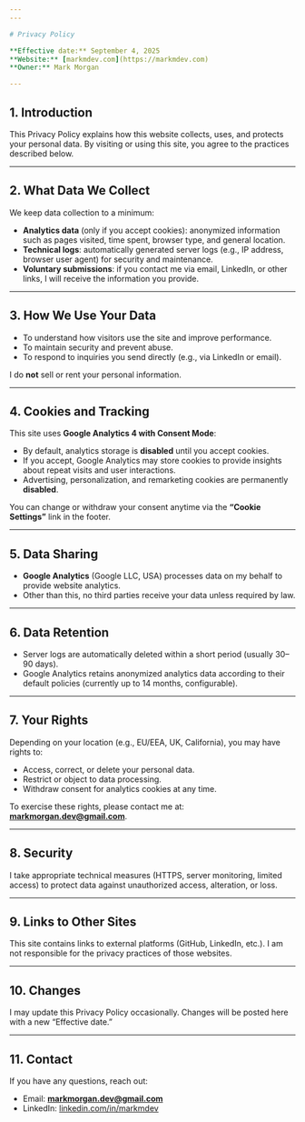 ```yaml
---
---

# Privacy Policy

**Effective date:** September 4, 2025
**Website:** [markmdev.com](https://markmdev.com)
**Owner:** Mark Morgan

---
```


## 1. Introduction

This Privacy Policy explains how this website collects, uses, and protects your personal data. By visiting or using this site, you agree to the practices described below.

---

## 2. What Data We Collect

We keep data collection to a minimum:

- **Analytics data** (only if you accept cookies): anonymized information such as pages visited, time spent, browser type, and general location.
- **Technical logs**: automatically generated server logs (e.g., IP address, browser user agent) for security and maintenance.
- **Voluntary submissions**: if you contact me via email, LinkedIn, or other links, I will receive the information you provide.

---

## 3. How We Use Your Data

- To understand how visitors use the site and improve performance.
- To maintain security and prevent abuse.
- To respond to inquiries you send directly (e.g., via LinkedIn or email).

I do **not** sell or rent your personal information.

---

## 4. Cookies and Tracking

This site uses **Google Analytics 4 with Consent Mode**:

- By default, analytics storage is **disabled** until you accept cookies.
- If you accept, Google Analytics may store cookies to provide insights about repeat visits and user interactions.
- Advertising, personalization, and remarketing cookies are permanently **disabled**.

You can change or withdraw your consent anytime via the **“Cookie Settings”** link in the footer.

---

## 5. Data Sharing

- **Google Analytics** (Google LLC, USA) processes data on my behalf to provide website analytics.
- Other than this, no third parties receive your data unless required by law.

---

## 6. Data Retention

- Server logs are automatically deleted within a short period (usually 30–90 days).
- Google Analytics retains anonymized analytics data according to their default policies (currently up to 14 months, configurable).

---

## 7. Your Rights

Depending on your location (e.g., EU/EEA, UK, California), you may have rights to:

- Access, correct, or delete your personal data.
- Restrict or object to data processing.
- Withdraw consent for analytics cookies at any time.

To exercise these rights, please contact me at: **markmorgan.dev@gmail.com**.

---

## 8. Security

I take appropriate technical measures (HTTPS, server monitoring, limited access) to protect data against unauthorized access, alteration, or loss.

---

## 9. Links to Other Sites

This site contains links to external platforms (GitHub, LinkedIn, etc.). I am not responsible for the privacy practices of those websites.

---

## 10. Changes

I may update this Privacy Policy occasionally. Changes will be posted here with a new “Effective date.”

---

## 11. Contact

If you have any questions, reach out:

- Email: **markmorgan.dev@gmail.com**
- LinkedIn: [linkedin.com/in/markmdev](https://www.linkedin.com/in/markmdev)
